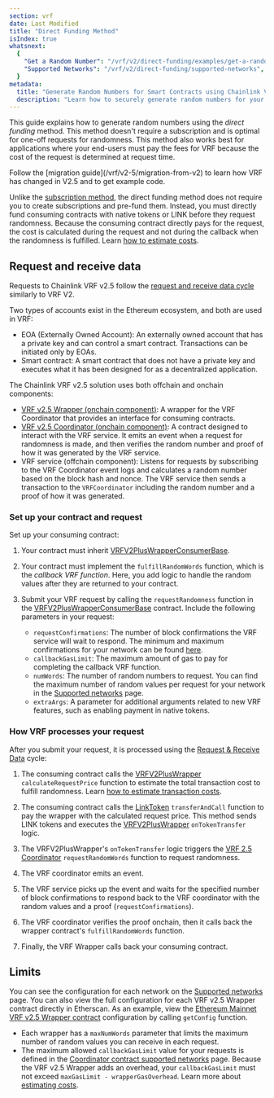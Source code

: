 ```yaml
---
section: vrf
date: Last Modified
title: "Direct Funding Method"
isIndex: true
whatsnext:
  {
    "Get a Random Number": "/vrf/v2/direct-funding/examples/get-a-random-number",
    "Supported Networks": "/vrf/v2/direct-funding/supported-networks",
  }
metadata:
  title: "Generate Random Numbers for Smart Contracts using Chainlink VRF v2.5 - Direct funding method"
  description: "Learn how to securely generate random numbers for your smart contract with Chainlink VRF v2.5. This guide uses the Direct funding method."
---
```



This guide explains how to generate random numbers using the _direct funding_ method. This method doesn't require a subscription and is optimal for one-off requests for randomness. This method also works best for applications where your end-users must pay the fees for VRF because the cost of the request is determined at request time.

<Aside type="note" title="Migrate to V2.5">
  Follow the [migration guide](/vrf/v2-5/migration-from-v2) to learn how VRF has changed in V2.5 and to get example
  code.
</Aside>

Unlike the [subscription method](/vrf/v2-5/overview/subscription), the direct funding method does not require you to create subscriptions and pre-fund them. Instead, you must directly fund consuming contracts with native tokens or LINK before they request randomness. Because the consuming contract directly pays for the request, the cost is calculated during the request and not during the callback when the randomness is fulfilled. Learn [how to estimate costs](/vrf/v2-5/billing).

## Request and receive data

Requests to Chainlink VRF v2.5 follow the [request and receive data cycle](/vrf/v2/direct-funding#request-and-receive-data) similarly to VRF V2.

Two types of accounts exist in the Ethereum ecosystem, and both are used in VRF:

- EOA (Externally Owned Account): An externally owned account that has a private key and can control a smart contract. Transactions can be initiated only by EOAs.
- Smart contract: A smart contract that does not have a private key and executes what it has been designed for as a decentralized application.

The Chainlink VRF v2.5 solution uses both offchain and onchain components:

- [VRF v2.5 Wrapper (onchain component)](https://github.com/smartcontractkit/chainlink/blob/develop/contracts/src/v0.8/vrf/dev/VRFV2PlusWrapper.sol): A wrapper for the VRF Coordinator that provides an interface for consuming contracts.
- [VRF v2.5 Coordinator (onchain component)](https://github.com/smartcontractkit/chainlink/blob/develop/contracts/src/v0.8/vrf/dev/VRFCoordinatorV2_5.sol): A contract designed to interact with the VRF service. It emits an event when a request for randomness is made, and then verifies the random number and proof of how it was generated by the VRF service.
- VRF service (offchain component): Listens for requests by subscribing to the VRF Coordinator event logs and calculates a random number based on the block hash and nonce. The VRF service then sends a transaction to the `VRFCoordinator` including the random number and a proof of how it was generated.

### Set up your contract and request

Set up your consuming contract:

1. Your contract must inherit [VRFV2PlusWrapperConsumerBase](https://github.com/smartcontractkit/chainlink/blob/develop/contracts/src/v0.8/vrf/dev/VRFV2PlusWrapperConsumerBase.sol).

1. Your contract must implement the `fulfillRandomWords` function, which is the _callback VRF function_. Here, you add logic to handle the random values after they are returned to your contract.

1. Submit your VRF request by calling the `requestRandomness` function in the [VRFV2PlusWrapperConsumerBase](https://github.com/smartcontractkit/chainlink/blob/develop/contracts/src/v0.8/vrf/dev/VRFV2PlusWrapperConsumerBase.sol) contract. Include the following parameters in your request:

   - `requestConfirmations`: The number of block confirmations the VRF service will wait to respond. The minimum and maximum confirmations for your network can be found [here](/vrf/v2-5/supported-networks#configurations).
   - `callbackGasLimit`: The maximum amount of gas to pay for completing the callback VRF function.
   - `numWords`: The number of random numbers to request. You can find the maximum number of random values per request for your network in the [Supported networks](/vrf/v2-5/supported-networks#configurations) page.
   - `extraArgs`: A parameter for additional arguments related to new VRF features, such as enabling payment in native tokens.

### How VRF processes your request

After you submit your request, it is processed using the [Request & Receive Data](#request-and-receive-data) cycle:

1. The consuming contract calls the [VRFV2PlusWrapper](https://github.com/smartcontractkit/chainlink/blob/develop/contracts/src/v0.8/vrf/dev/VRFV2PlusWrapper.sol) `calculateRequestPrice` function to estimate the total transaction cost to fulfill randomness. Learn [how to estimate transaction costs](/vrf/v2-5/billing).

1. The consuming contract calls the [LinkToken](https://github.com/smartcontractkit/chainlink/blob/develop/contracts/src/v0.8/shared/token/ERC677/LinkToken.sol) `transferAndCall` function to pay the wrapper with the calculated request price. This method sends LINK tokens and executes the [VRFV2PlusWrapper](https://github.com/smartcontractkit/chainlink/blob/develop/contracts/src/v0.8/vrf/dev/VRFV2PlusWrapper.sol) `onTokenTransfer` logic.

1. The VRFV2PlusWrapper's `onTokenTransfer` logic triggers the [VRF 2.5 Coordinator](https://github.com/smartcontractkit/chainlink/blob/develop/contracts/src/v0.8/vrf/dev/VRFCoordinatorV2_5.sol) `requestRandomWords` function to request randomness.

1. The VRF coordinator emits an event.

1. The VRF service picks up the event and waits for the specified number of block confirmations to respond back to the VRF coordinator with the random values and a proof (`requestConfirmations`).

1. The VRF coordinator verifies the proof onchain, then it calls back the wrapper contract's `fulfillRandomWords` function.

1. Finally, the VRF Wrapper calls back your consuming contract.

## Limits

You can see the configuration for each network on the [Supported networks](/vrf/v2/direct-funding/supported-networks) page. You can also view the full configuration for each VRF v2.5 Wrapper contract directly in Etherscan. As an example, view the [Ethereum Mainnet VRF v2.5 Wrapper contract](https://etherscan.io/address/0x02aae1A04f9828517b3007f83f6181900CaD910c#readContract) configuration by calling `getConfig` function.

- Each wrapper has a `maxNumWords` parameter that limits the maximum number of random values you can receive in each request.
- The maximum allowed `callbackGasLimit` value for your requests is defined in the [Coordinator contract supported networks](/vrf/v2-5/supported-networks) page. Because the VRF v2.5 Wrapper adds an overhead, your `callbackGasLimit` must not exceed `maxGasLimit - wrapperGasOverhead`. Learn more about [estimating costs](/vrf/v2-5/billing).
